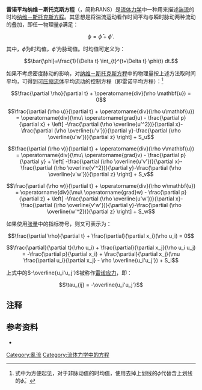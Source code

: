 '''雷诺平均纳维－斯托克斯方程'''（{{lang-en|Reynolds-averaged Navier–Stokes equations}}，简称RANS）是[[流体力学|流体力学]]中一种用来描述[[湍流|湍流]]的时均[[纳维－斯托克斯方程|纳维－斯托克斯方程]]。其思想是将湍流运动看作时间平均与瞬时脉动两种流动的叠加，即任一物理量<math>\phi</math>满足：

:<math>\phi=\bar{\phi}+\phi'.</math>

其中，<math>\bar{\phi}</math>为时均值，<math>\phi'</math>为脉动值。时均值可定义为：

:<math>\bar{\phi}=\frac{1}{\Delta t} \int_{t}^{t+\Delta t} \phi(t) dt.</math>

如果不考虑密度脉动的影响，对[[纳维－斯托克斯方程|纳维－斯托克斯方程]]中的物理量按上述方法取时间平均，可得到[[可压缩流体|可压缩流体]]平均流动的控制方程（即雷诺平均方程）：<ref group="注">式中为方便起见，对于非脉动值的时均值，使用去掉上划线的<math>\phi</math>代替含上划线的<math>\bar{\phi}</math>。</ref>

:<math>\frac{\partial \rho}{\partial t} + \operatorname{div}(\rho \mathbf{u}) = 0</math>
:<math>\frac{\partial (\rho u)}{\partial t} + \operatorname{div}(\rho u\mathbf{u}) = \operatorname{div}(\mu\ \operatorname{grad}u) - \frac{\partial p}{\partial x} + \left[ -\frac{\partial (\rho \overline{u'^2})}{\partial x}-\frac{\partial (\rho \overline{u'v'})}{\partial y}-\frac{\partial (\rho \overline{u'w'})}{\partial z} \right] + S_u</math>
:<math>\frac{\partial (\rho v)}{\partial t} + \operatorname{div}(\rho v\mathbf{u}) = \operatorname{div}(\mu\ \operatorname{grad}v) - \frac{\partial p}{\partial y} + \left[ -\frac{\partial (\rho \overline{u'v'})}{\partial x}-\frac{\partial (\rho \overline{v'^2})}{\partial y}-\frac{\partial (\rho \overline{v'w'})}{\partial z} \right] + S_v</math>
:<math>\frac{\partial (\rho w)}{\partial t} + \operatorname{div}(\rho w\mathbf{u}) = \operatorname{div}(\mu\ \operatorname{grad}w) - \frac{\partial p}{\partial z} + \left[ -\frac{\partial (\rho \overline{u'w'})}{\partial x}-\frac{\partial (\rho \overline{v'w'})}{\partial y}-\frac{\partial (\rho \overline{w'^2})}{\partial z} \right] + S_w</math>

如果使用[[张量|张量]]中的指标符号，则又可表示为：

:<math>\frac{\partial \rho}{\partial t} + \frac{\partial}{\partial x_i}(\rho u_i) = 0</math>
:<math>\frac{\partial}{\partial t}(\rho u_i) + \frac{\partial}{\partial x_j}(\rho u_i u_j) = -\frac{\partial p}{\partial x_i} + \frac{\partial}{\partial x_j}(\mu \frac{\partial u_i}{\partial x_j} - \rho \overline{u_i'u_j'}) + S_i</math>

上式中的<math>-\overline{u_i'u_j'}</math>被称作[[雷诺应力|雷诺应力]]，即：

:<math>\tau_{ij} = -\overline{u_i'u_j'}</math>

== 注释 ==
<small><references group="注" /></small>

== 参考资料 ==
* {{cite book|title=《计算流体动力学分析》|author=王福军|publisher=清华大学出版社}}

[[Category:亂流|Category:亂流]]
[[Category:流体力学中的方程|Category:流体力学中的方程]]